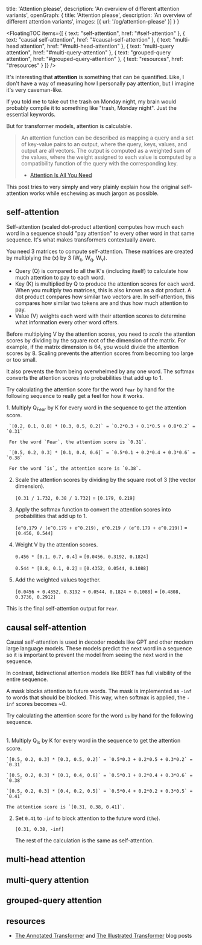   title: 'Attention please',
  description: 'An overview of different attention variants',
  openGraph: {
    title: 'Attention please',
    description: 'An overview of different attention variants',
    images: [{ url: '/og/attention-please' }]
  }
}

<FloatingTOC
  items={[
    { text: "self-attention", href: "#self-attention" },
    { text: "causal self-attention", href: "#causal-self-attention" },
    { text: "multi-head attention", href: "#multi-head-attention" },
    { text: "multi-query attention", href: "#multi-query-attention" },
    { text: "grouped-query attention", href: "#grouped-query-attention" },
    { text: "resources", href: "#resources" }
  ]}
/>

It's interesting that **attention** is something that can be quantified. Like, I don't have a way of measuring how I personally pay attention, but I imagine it's very caveman-like.

If you told me to take out the trash on Monday night, my brain would probably compile it to something like "trash, Monday night". Just the essential keywords.

But for transformer models, attention is calculable.

> An attention function can be described as mapping a query and a set of key-value pairs to an output, where the query, keys, values, and output are all vectors. The output is computed as a weighted sum of the values, where the weight assigned to each value is computed by a compatibility function of the query with the corresponding key.
> - [Attention Is All You Need](https://huggingface.co/papers/1706.03762)

This post tries to very simply and very plainly explain how the original self-attention works while eschewing as much jargon as possible.

## self-attention

Self-attention (scaled dot-product attention) computes how much each word in a sequence should "pay attention" to every other word in that same sequence. It's what makes transformers contextually aware.

You need 3 matrices to compute self-attention. These matrices are created by multiplying the <HoverWord 
  word="word embeddings"
  description="Vectors of numbers that represent words in a way that captures meaning and relationships."
/> (x) by 3 <HoverWord
  word="weight matrices"
  description="Learnable parameters that are optimized during training."
/>
(W<sub>k</sub>, W<sub>q</sub>, W<sub>v</sub>).

- Query (Q) is compared to all the K's (including itself) to calculate how much attention to pay to each word.
- Key (K) is multiplied by Q to produce the attention scores for each word. When you multiply two matrices, this is also known as a dot product. A dot product compares how similar two vectors are. In self-attention, this compares how similar two tokens are and thus how much attention to pay.
- Value (V) weights each word with their attention scores to determine what information every other word offers.

Before multiplying V by the attention scores, you need to *scale* the attention scores by dividing by the square root of the dimension of the matrix. For example, if the matrix dimension is 64, you would divide the attention scores by 8. Scaling prevents the attention scores from becoming too large or too small.

It also prevents the <HoverWord
  word="softmax"
  description="A function that exponentiates a value and divides by the sum of all the exponentiated values."
/> from being overwhelmed by any one word. The softmax converts the attention scores into probabilities that add up to 1.

Try calculating the attention score for the word `Fear` by hand for the following sequence to really get a feel for how it works.

<Table 
  headers={["Word", "Q", "K", "V"]}
  data={[
    ["Fear", "[0.2, 0.1, 0.8]", "[0.3, 0.5, 0.2]", "[0.1, 0.7, 0.4]"],
    ["is", "[0.5, 0.2, 0.3]", "[0.1, 0.4, 0.6]", "[0.8, 0.1, 0.2]"],
  ]}
  className="my-8"
/>

<Collapsible trigger="Show calculations">
  1. Multiply Q<sub>Fear</sub> by K for every word in the sequence to get the attention score.

     `[0.2, 0.1, 0.8] * [0.3, 0.5, 0.2]` = `0.2*0.3 + 0.1*0.5 + 0.8*0.2` = `0.31`

     For the word `Fear`, the attention score is `0.31`.

     `[0.5, 0.2, 0.3] * [0.1, 0.4, 0.6]` = `0.5*0.1 + 0.2*0.4 + 0.3*0.6` = `0.38`

     For the word `is`, the attention score is `0.38`.

  2. Scale the attention scores by dividing by the square root of 3 (the vector dimension).

     `[0.31 / 1.732, 0.38 / 1.732]` = `[0.179, 0.219]`

  3. Apply the softmax function to convert the attention scores into probabilities that add up to 1.

     `[e^0.179 / (e^0.179 + e^0.219), e^0.219 / (e^0.179 + e^0.219)]` = `[0.456, 0.544]`

  4. Weight V by the attention scores.

      `0.456 * [0.1, 0.7, 0.4]` = `[0.0456, 0.3192, 0.1824]`

      `0.544 * [0.8, 0.1, 0.2]` = `[0.4352, 0.0544, 0.1088]`

  5. Add the weighted values together.

      `[0.0456 + 0.4352, 0.3192 + 0.0544, 0.1824 + 0.1088]` = `[0.4808, 0.3736, 0.2912]`

  This is the final self-attention output for `Fear`.
</Collapsible>

## causal self-attention

Causal self-attention is used in decoder models like GPT and other modern large language models. These models predict the next word in a sequence so it is important to prevent the model from seeing the next word in the sequence.

In contrast, bidirectional attention models like BERT has full visibility of the entire sequence.

A mask blocks attention to future words. The mask is implemented as `-inf` to words that should be blocked. This way, when softmax is applied, the `-inf` scores becomes ~0.

Try calculating the attention score for the word `is` by hand for the following sequence.

<Table 
  headers={["Word", "Q", "K", "V"]}
  data={[
    ["Fear", "[0.2, 0.1, 0.8]", "[0.3, 0.5, 0.2]", "[0.1, 0.7, 0.4]"],
    ["is", "[0.5, 0.2, 0.3]", "[0.1, 0.4, 0.6]", "[0.8, 0.1, 0.2]"],
    ["the", "[0.1, 0.6, 0.3]", "[0.4, 0.2, 0.5]", "[0.2, 0.9, 0.1]"],
  ]}
  className="my-8"
/>

<Collapsible trigger="Show calculations">
1. Multiply Q<sub>is</sub> by K for every word in the sequence to get the attention score.

    `[0.5, 0.2, 0.3] * [0.3, 0.5, 0.2]` = `0.5*0.3 + 0.2*0.5 + 0.3*0.2` = `0.31`

    `[0.5, 0.2, 0.3] * [0.1, 0.4, 0.6]` = `0.5*0.1 + 0.2*0.4 + 0.3*0.6` = `0.38`

    `[0.5, 0.2, 0.3] * [0.4, 0.2, 0.5]` = `0.5*0.4 + 0.2*0.2 + 0.3*0.5` = `0.41`

    The attention score is `[0.31, 0.38, 0.41]`.

2. Set `0.41` to `-inf` to block attention to the future word (`the`).

    `[0.31, 0.38, -inf]`
    
    The rest of the calculation is the same as self-attention.
</Collapsible>

## multi-head attention

## multi-query attention

## grouped-query attention

## resources

- [The Annotated Transformer](https://nlp.seas.harvard.edu/2018/04/03/attention.html) and [The Illustrated Transformer](https://jalammar.github.io/illustrated-transformer/) blog posts